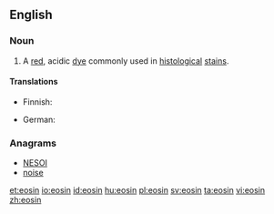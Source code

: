 ==English==
{{wikipedia}}

===Noun===
{{en-noun|s|-}}

# A [[red]], acidic [[dye]] commonly used in [[histological]] [[stain]]s.

====Translations====
{{trans-top|red, acidic dye}}
* Finnish: {{t-|fi|eosiini}}
{{trans-mid}}
* German: {{t-|de|Eosin|n}}
{{trans-bottom}}

===Anagrams===
* [[NESOI#English|NESOI]]
* [[noise#English|noise]]

[[et:eosin]]
[[io:eosin]]
[[id:eosin]]
[[hu:eosin]]
[[pl:eosin]]
[[sv:eosin]]
[[ta:eosin]]
[[vi:eosin]]
[[zh:eosin]]